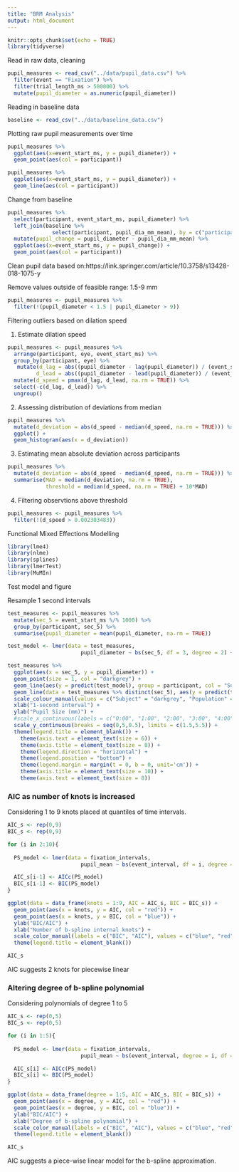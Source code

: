 ```yaml
---
title: "BRM Analysis"
output: html_document
---
```


```r
knitr::opts_chunk$set(echo = TRUE)
library(tidyverse)
```

Read in raw data, cleaning

```r
pupil_measures <- read_csv("../data/pupil_data.csv") %>%
  filter(event == "Fixation") %>%
  filter(trial_length_ms > 500000) %>% 
  mutate(pupil_diameter = as.numeric(pupil_diameter))
```

Reading in baseline data

```r
baseline <- read_csv("../data/baseline_data.csv")
```

Plotting raw pupil measurements over time

```r
pupil_measures %>% 
  ggplot(aes(x=event_start_ms, y = pupil_diameter)) +
  geom_point(aes(col = participant))
```

```r
pupil_measures %>% 
  ggplot(aes(x=event_start_ms, y = pupil_diameter)) +
  geom_line(aes(col = participant))
```

Change from baseline

```r
pupil_measures %>% 
  select(participant, event_start_ms, pupil_diameter) %>% 
  left_join(baseline %>% 
              select(participant, pupil_dia_mm_mean), by = c("participant")) %>% 
  mutate(pupil_change = pupil_diameter - pupil_dia_mm_mean) %>% 
  ggplot(aes(x=event_start_ms, y = pupil_change)) +
  geom_point(aes(col = participant))
```

Clean pupil data based on:https://link.springer.com/article/10.3758/s13428-018-1075-y

Remove values outside of feasible range: 1.5-9 mm


```r
pupil_measures <- pupil_measures %>% 
  filter(!(pupil_diameter < 1.5 | pupil_diameter > 9))
```

Filtering outliers based on dilation speed

1) Estimate dilation speed

```r
pupil_measures <- pupil_measures %>% 
  arrange(participant, eye, event_start_ms) %>%
  group_by(participant, eye) %>% 
   mutate(d_lag = abs((pupil_diameter - lag(pupil_diameter)) / (event_start_ms - lag(event_start_ms))),
         d_lead = abs((pupil_diameter - lead(pupil_diameter)) / (event_start_ms - lead(event_start_ms)))) %>% 
  mutate(d_speed = pmax(d_lag, d_lead, na.rm = TRUE)) %>% 
  select(-c(d_lag, d_lead)) %>% 
  ungroup()
```

2) Assessing distribution of deviations from median

```r
pupil_measures %>% 
  mutate(d_deviation = abs(d_speed - median(d_speed, na.rm = TRUE))) %>% 
  ggplot() +
  geom_histogram(aes(x = d_deviation))
```

3) Estimating mean absolute deviation across participants

```r
pupil_measures %>% 
  mutate(d_deviation = abs(d_speed - median(d_speed, na.rm = TRUE))) %>% 
  summarise(MAD = median(d_deviation, na.rm = TRUE),
            threshold = median(d_speed, na.rm = TRUE) + 10*MAD)
```

4) Filtering observtions above threshold

```r
pupil_measures <- pupil_measures %>% 
  filter(!(d_speed > 0.002303483))
```


Functional Mixed Effections Modelling

```r
library(lme4)
library(nlme)
library(splines)
library(lmerTest)
library(MuMIn)
```

Test model and figure

Resample 1 second intervals

```r
test_measures <- pupil_measures %>% 
  mutate(sec_5 = event_start_ms %/% 1000) %>% 
  group_by(participant, sec_5) %>% 
  summarise(pupil_diameter = mean(pupil_diameter, na.rm = TRUE))
```


```r
test_model <- lmer(data = test_measures,
                       pupil_diameter ~ bs(sec_5, df = 3, degree = 2) + (bs(sec_5, df = 3, degree = 2) | participant))
```

```r
test_measures %>%
  ggplot(aes(x = sec_5, y = pupil_diameter)) +
  geom_point(size = 1, col = "darkgrey") +
  geom_line(aes(y = predict(test_model), group = participant, col = "Subject"), size = 0.5) +
  geom_line(data = test_measures %>% distinct(sec_5), aes(y = predict(test_model, re.form = NA, newdata = test_measures %>% distinct(sec_5)), col="Population"), size = 1.5) +
  scale_colour_manual(values = c("Subject" = "darkgrey", "Population" = "red")) +
  xlab("1-second interval") +
  ylab("Pupil Size (mm)") +
  #scale_x_continuous(labels = c("0:00", "1:00", "2:00", "3:00", "4:00", "5:00", "6:00", "7:00", "8:00", "9:00"), breaks = c(0, seq(3,27,3))) +
  scale_y_continuous(breaks = seq(0,5,0.5), limits = c(1.5,5.5)) +
  theme(legend.title = element_blank()) + 
    theme(axis.text = element_text(size = 6)) + 
    theme(axis.title = element_text(size = 8)) +
    theme(legend.direction = "horizontal") +
    theme(legend.position = "bottom") +
    theme(legend.margin = margin(t = 0, b = 0, unit='cm')) +
    theme(axis.title = element_text(size = 10)) +
    theme(axis.text = element_text(size = 8))
```


### AIC as number of knots is increased

Considering 1 to 9 knots placed at quantiles of time intervals.

```r

AIC_s <- rep(0,9)
BIC_s <- rep(0,9)

for (i in 2:10){
  
  PS_model <- lmer(data = fixation_intervals,
                       pupil_mean ~ bs(event_interval, df = i, degree = 1) + (bs(event_interval, df = i, degree = 1) | ID))

  AIC_s[i-1] <- AICc(PS_model)
  BIC_s[i-1] <- BIC(PS_model)
}

ggplot(data = data_frame(knots = 1:9, AIC = AIC_s, BIC = BIC_s)) +
  geom_point(aes(x = knots, y = AIC, col = "red")) +
  geom_point(aes(x = knots, y = BIC, col = "blue")) +
  ylab("BIC/AIC") +
  xlab("Number of b-spline internal knots") +
  scale_color_manual(labels = c("BIC", "AIC"), values = c("blue", "red")) +
  theme(legend.title = element_blank())

AIC_s
```

AIC suggests 2 knots for piecewise linear

### Altering degree of b-spline polynomial

Considering polynomials of degree 1 to 5

```r
AIC_s <- rep(0,5)
BIC_s <- rep(0,5)

for (i in 1:5){
  
  PS_model <- lmer(data = fixation_intervals,
                       pupil_mean ~ bs(event_interval, degree = i, df = (i+2)) + (bs(event_interval, degree = i, df = (i+2)) | ID))

  AIC_s[i] <- AICc(PS_model)
  BIC_s[i] <- BIC(PS_model)
}

ggplot(data = data_frame(degree = 1:5, AIC = AIC_s, BIC = BIC_s)) +
  geom_point(aes(x = degree, y = AIC, col = "red")) +
  geom_point(aes(x = degree, y = BIC, col = "blue")) +
  ylab("BIC/AIC") +
  xlab("Degree of b-spline polynomial") +
  scale_color_manual(labels = c("BIC", "AIC"), values = c("blue", "red")) +
  theme(legend.title = element_blank())

AIC_s
```



AIC suggests a piece-wise linear model for the b-spline approximation.

